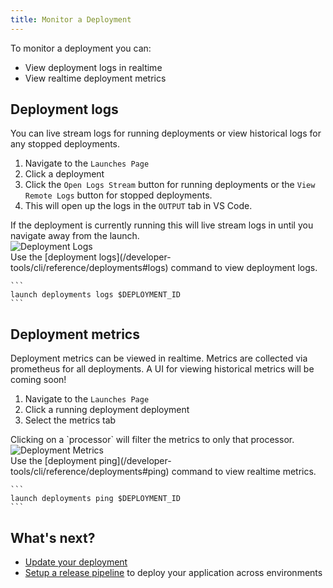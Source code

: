 ```yaml
---
title: Monitor a Deployment
---
```


To monitor a deployment you can:

- View deployment logs in realtime
- View realtime deployment metrics

## Deployment logs

You can live stream logs for running deployments or view historical logs for any stopped deployments.

<Tabs>
  <Tab title="VS Code Extension">
    <div className="grid sm:grid-cols-2 space-x-2">
      <div>
        <ol>
          <li>Navigate to the <code>Launches Page</code></li>
          <li>Click a deployment</li>
          <li>Click the <code>Open Logs Stream</code> button for running deployments or the <code>View Remote Logs</code> button for stopped deployments.</li>
          <li>This will open up the logs in the <code>OUTPUT</code> tab in VS Code.</li>
        </ol>
        <Tip>
          If the deployment is currently running this will live stream logs in until you navigate away from the launch.
        </Tip>
      </div>
      <div>
      <Frame className="tailwind styles sm:hidden">
          <img style={{maxHeight: "500px", margin: 0}} alt="Deployment Logs"src="/images/deployment-logs.png"/>
      </Frame>
      </div>
    </div>

  </Tab>
  <Tab title="CLI">
    Use the [deployment logs](/developer-tools/cli/reference/deployments#logs) command to view deployment logs.

    ```
    launch deployments logs $DEPLOYMENT_ID
    ```
  </Tab>
</Tabs>

## Deployment metrics

Deployment metrics can be viewed in realtime. Metrics are collected via prometheus for all deployments. A UI for viewing historical metrics will be coming soon!

<Tabs>
  <Tab title="VS Code Extension">
    <div className="grid sm:grid-cols-2 space-x-2">
      <div>
        <ol>
          <li>Navigate to the <code>Launches Page</code></li>
          <li>Click a running deployment deployment</li>
          <li>Select the metrics tab</li>
        </ol>
        <Tip>
          Clicking on a `processor` will filter the metrics to only that processor.
        </Tip>
      </div>
      <div>
      <Frame className="tailwind styles sm:hidden">
          <img style={{maxHeight: "500px", margin: 0}} alt="Deployment Metrics"src="/images/deployment-metrics.png"/>
      </Frame>
      </div>
    </div>
  </Tab>
  <Tab title="CLI">
    Use the [deployment ping](/developer-tools/cli/reference/deployments#ping) command to view realtime metrics.

    ```
    launch deployments ping $DEPLOYMENT_ID
    ```
  </Tab>
</Tabs>

## What's next?

- [Update your deployment](/launchflow-cloud/user-guides/update-a-deployment)
- [Setup a release pipeline](/launchflow-cloud/user-guides/setup-a-release-pipeline) to deploy your application across environments